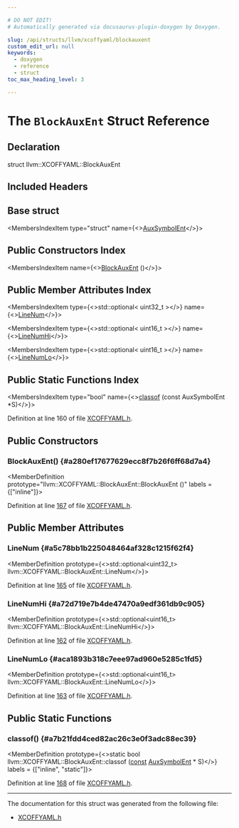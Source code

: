 ```yaml
---

# DO NOT EDIT!
# Automatically generated via docusaurus-plugin-doxygen by Doxygen.

slug: /api/structs/llvm/xcoffyaml/blockauxent
custom_edit_url: null
keywords:
  - doxygen
  - reference
  - struct
toc_max_heading_level: 3

---
```





# The `BlockAuxEnt` Struct Reference

<DoxygenPage pluginConfig={pluginConfig}>



## Declaration

<CodeBlock>struct llvm::XCOFFYAML::BlockAuxEnt</CodeBlock>

## Included Headers

<IncludesList>
<IncludesListItem
  filePath="llvm/ObjectYAML/XCOFFYAML.h"
  permalink="/docs/api/files/include/include/llvm/include/llvm/objectyaml/xcoffyaml-h"
  isLocal="true" />
</IncludesList>

## Base struct

<MembersIndex>

<MembersIndexItem
  type="struct"
  name={<><a href="/docs/api/structs/llvm/xcoffyaml/auxsymbolent">AuxSymbolEnt</a></>}>
</MembersIndexItem>

</MembersIndex>

## Public Constructors Index

<MembersIndex>

<MembersIndexItem
  name={<><a href="#a280ef17677629ecc8f7b26f6ff68d7a4">BlockAuxEnt</a> ()</>}>
</MembersIndexItem>

</MembersIndex>

## Public Member Attributes Index

<MembersIndex>

<MembersIndexItem
  type={<>std::optional&lt; uint32&#95;t &gt;</>}
  name={<><a href="#a5c78bb1b225048464af328c1215f62f4">LineNum</a></>}>
</MembersIndexItem>

<MembersIndexItem
  type={<>std::optional&lt; uint16&#95;t &gt;</>}
  name={<><a href="#a72d719e7b4de47470a9edf361db9c905">LineNumHi</a></>}>
</MembersIndexItem>

<MembersIndexItem
  type={<>std::optional&lt; uint16&#95;t &gt;</>}
  name={<><a href="#aca1893b318c7eee97ad960e5285c1fd5">LineNumLo</a></>}>
</MembersIndexItem>

</MembersIndex>

## Public Static Functions Index

<MembersIndex>

<MembersIndexItem
  type="bool"
  name={<><a href="#a7b21fdd4ced82ac26c3e0f3adc88ec39">classof</a> (const AuxSymbolEnt &#42;S)</>}>
</MembersIndexItem>

</MembersIndex>


Definition at line 160 of file <a href="/docs/api/files/include/include/llvm/include/llvm/objectyaml/xcoffyaml-h">XCOFFYAML.h</a>.

<SectionDefinition>

## Public Constructors

### BlockAuxEnt() {#a280ef17677629ecc8f7b26f6ff68d7a4}

<MemberDefinition
  prototype="llvm::XCOFFYAML::BlockAuxEnt::BlockAuxEnt ()"
  labels = {["inline"]}>

Definition at line <a href="/docs/api/files/include/include/llvm/include/llvm/objectyaml/xcoffyaml-h/#l00167">167</a> of file <a href="/docs/api/files/include/include/llvm/include/llvm/objectyaml/xcoffyaml-h">XCOFFYAML.h</a>.
</MemberDefinition>

</SectionDefinition>

<SectionDefinition>

## Public Member Attributes

### LineNum {#a5c78bb1b225048464af328c1215f62f4}

<MemberDefinition
  prototype={<>std::optional&lt;uint32&#95;t&gt; llvm::XCOFFYAML::BlockAuxEnt::LineNum</>}>

Definition at line <a href="/docs/api/files/include/include/llvm/include/llvm/objectyaml/xcoffyaml-h/#l00165">165</a> of file <a href="/docs/api/files/include/include/llvm/include/llvm/objectyaml/xcoffyaml-h">XCOFFYAML.h</a>.
</MemberDefinition>

### LineNumHi {#a72d719e7b4de47470a9edf361db9c905}

<MemberDefinition
  prototype={<>std::optional&lt;uint16&#95;t&gt; llvm::XCOFFYAML::BlockAuxEnt::LineNumHi</>}>

Definition at line <a href="/docs/api/files/include/include/llvm/include/llvm/objectyaml/xcoffyaml-h/#l00162">162</a> of file <a href="/docs/api/files/include/include/llvm/include/llvm/objectyaml/xcoffyaml-h">XCOFFYAML.h</a>.
</MemberDefinition>

### LineNumLo {#aca1893b318c7eee97ad960e5285c1fd5}

<MemberDefinition
  prototype={<>std::optional&lt;uint16&#95;t&gt; llvm::XCOFFYAML::BlockAuxEnt::LineNumLo</>}>

Definition at line <a href="/docs/api/files/include/include/llvm/include/llvm/objectyaml/xcoffyaml-h/#l00163">163</a> of file <a href="/docs/api/files/include/include/llvm/include/llvm/objectyaml/xcoffyaml-h">XCOFFYAML.h</a>.
</MemberDefinition>

</SectionDefinition>

<SectionDefinition>

## Public Static Functions

### classof() {#a7b21fdd4ced82ac26c3e0f3adc88ec39}

<MemberDefinition
  prototype={<>static bool llvm::XCOFFYAML::BlockAuxEnt::classof (<a href="/docs/api/files/lib/lib/target/lib/target/aarch64/aarch64promoteconstant-cpp/#a90f8350fecae261c25be85d38b451bff">const</a> <a href="/docs/api/structs/llvm/xcoffyaml/auxsymbolent">AuxSymbolEnt</a> &#42; S)</>}
  labels = {["inline", "static"]}>

Definition at line <a href="/docs/api/files/include/include/llvm/include/llvm/objectyaml/xcoffyaml-h/#l00168">168</a> of file <a href="/docs/api/files/include/include/llvm/include/llvm/objectyaml/xcoffyaml-h">XCOFFYAML.h</a>.
</MemberDefinition>

</SectionDefinition>

<hr/>

The documentation for this struct was generated from the following file:

<ul>
<li><a href="/docs/api/files/include/include/llvm/include/llvm/objectyaml/xcoffyaml-h">XCOFFYAML.h</a></li>
</ul>

</DoxygenPage>
